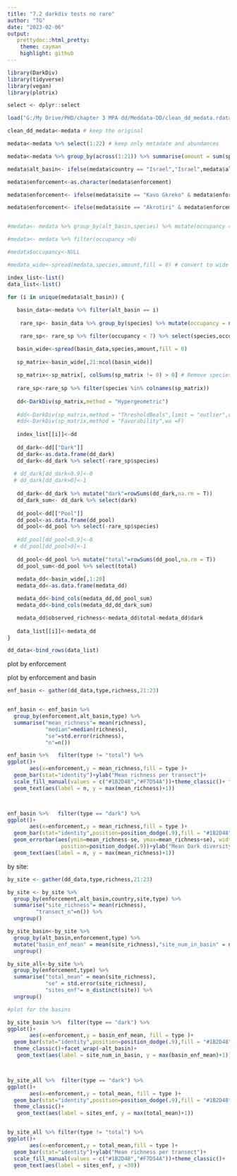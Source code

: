 ```yaml
---
title: "7.2 darkdiv tests no rare"
author: "TG"
date: "2023-02-06"
output:
   prettydoc::html_pretty:
    theme: cayman
    highlight: github
---
```



```r
library(DarkDiv)
library(tidyverse)
library(vegan)
library(plotrix)

select <- dplyr::select

```

```r
load("G:/My Drive/PHD/chapter 3 MPA dd/Meddata-DD/clean_dd_medata.rdata")

clean_dd_medata<-medata # keep the original

medata<-medata %>% select(1:22) # keep only metadate and abundances

medata<-medata %>% group_by(across(1:21)) %>% summarise(amount = sum(sp.n)) %>% ungroup() # sum ind from the same sp in each transect

medata$alt_basin<- ifelse(medata$country == "Israel","Israel",medata$alt_basin)

medata$enforcement<-as.character(medata$enforcement)

medata$enforcement<- ifelse(medata$site == "Kavo Gkreko" & medata$enforcement == "3" ,"1",medata$enforcement)

medata$enforcement<- ifelse(medata$site == "Akrotiri" & medata$enforcement == "3" ,"1",medata$enforcement)


#medata<- medata %>% group_by(alt_basin,species) %>% mutate(occupancy = n())  

#medata<- medata %>% filter(occupancy >0)

#medata$occupancy<-NULL

#medata_wide<-spread(medata,species,amount,fill = 0) # convert to wide format

```



```r
index_list<-list()
data_list<-list()

for (i in unique(medata$alt_basin)) {
 
   basin_data<-medata %>% filter(alt_basin == i)
   
    rare_sp<- basin_data %>% group_by(species) %>% mutate(occupancy = n())  

    rare_sp<- rare_sp %>% filter(occupancy < 7) %>% select(species,occupancy) %>% distinct(species)

   basin_wide<-spread(basin_data,species,amount,fill = 0)
   
   sp_matrix<-basin_wide[,21:ncol(basin_wide)]
   
   sp_matrix<-sp_matrix[, colSums(sp_matrix != 0) > 0] # Remove species with all 0
   
   rare_sp<-rare_sp %>% filter(species %in% colnames(sp_matrix))
  
   dd<-DarkDiv(sp_matrix,method = "Hypergeometric")
   
   #dd<-DarkDiv(sp_matrix,method = "ThresholdBeals",limit = "outlier",const = 0.05)
   #dd<-DarkDiv(sp_matrix,method = "Favorability",wa =F)
   
   index_list[[i]]<-dd
   
   dd_dark<-dd[["Dark"]]
   dd_dark<-as.data.frame(dd_dark)
   dd_dark<-dd_dark %>% select(-rare_sp$species)
  
  # dd_dark[dd_dark<0.9]<-0
  # dd_dark[dd_dark>0]<-1
  
   dd_dark<-dd_dark %>% mutate("dark"=rowSums(dd_dark,na.rm = T))
   dd_dark_sum<- dd_dark %>% select(dark)
   
   dd_pool<-dd[["Pool"]]
   dd_pool<-as.data.frame(dd_pool)
   dd_pool<-dd_pool %>% select(-rare_sp$species)
   
   #dd_pool[dd_pool<0.9]<-0
  # dd_pool[dd_pool>0]<-1
   
   dd_pool<-dd_pool %>% mutate("total"=rowSums(dd_pool,na.rm = T))
   dd_pool_sum<-dd_pool %>% select(total)
   
   medata_dd<-basin_wide[,1:20]
   medata_dd<-as.data.frame(medata_dd)

   medata_dd<-bind_cols(medata_dd,dd_pool_sum)
   medata_dd<-bind_cols(medata_dd,dd_dark_sum)

   medata_dd$observed_richness<-medata_dd$total-medata_dd$dark
   
   data_list[[i]]<-medata_dd
}

dd_data<-bind_rows(data_list)
```


plot by enforcement


plot by enforcement and basin

```r
enf_basin <- gather(dd_data,type,richness,21:23)


enf_basin <- enf_basin %>%
  group_by(enforcement,alt_basin,type) %>%
  summarise("mean_richness"= mean(richness),
            "median"=median(richness),
            "se"=std.error(richness),
            "n"=n()) 

enf_basin %>%   filter(type != "total") %>% 
ggplot()+
       aes(x=enforcement,y = mean_richness,fill = type )+
  geom_bar(stat="identity")+ylab("Mean richness per transect")+
  scale_fill_manual(values = c("#1B2D48","#F7D54A"))+theme_classic()+ facet_wrap(~alt_basin)+
  geom_text(aes(label = n, y = max(mean_richness)+1))



enf_basin %>%   filter(type == "dark") %>% 
ggplot()+
       aes(x=enforcement,y = mean_richness,fill = type )+
  geom_bar(stat="identity",position=position_dodge(.9),fill = "#1B2D48")+
  geom_errorbar(aes(ymin=mean_richness-se, ymax=mean_richness+se), width=.2,
                 position=position_dodge(.9))+ylab("Mean Dark diversity per transect") +theme_classic()+ facet_wrap(~alt_basin)+
  geom_text(aes(label = n, y = max(mean_richness)+1))


```


by site:


```r
by_site <- gather(dd_data,type,richness,21:23)

by_site <- by_site %>%
  group_by(enforcement,alt_basin,country,site,type) %>%
  summarise("site_richness"= mean(richness),
         "transect_n"=n()) %>%
  ungroup()

by_site_basin<-by_site %>%
  group_by(alt_basin,enforcement,type) %>%
  mutate("basin_enf_mean" = mean(site_richness),"site_num_in_basin" = n()) %>%
  ungroup()

by_site_all<-by_site %>%
  group_by(enforcement,type) %>%
  summarise("total_mean" = mean(site_richness),
            "se" = std.error(site_richness),
            "sites_enf"= n_distinct(site)) %>%
  ungroup()

#plot for the basins

by_site_basin %>%  filter(type == "dark") %>% 
ggplot()+
       aes(x=enforcement,y = basin_enf_mean, fill = type )+
  geom_bar(stat="identity",position=position_dodge(.9),fill = "#1B2D48")+
  theme_classic()+facet_wrap(~alt_basin)+
   geom_text(aes(label = site_num_in_basin, y = max(basin_enf_mean)+1))



by_site_all %>%  filter(type == "dark") %>% 
ggplot()+
       aes(x=enforcement,y = total_mean, fill = type )+
  geom_bar(stat="identity",position=position_dodge(.9),fill = "#1B2D48")+
  theme_classic()+
   geom_text(aes(label = sites_enf, y = max(total_mean)+1))


by_site_all %>% filter(type != "total") %>% 
ggplot()+
       aes(x=enforcement,y = total_mean,fill = type )+
  geom_bar(stat="identity")+ylab("Mean richness per transect")+
  scale_fill_manual(values = c("#1B2D48","#F7D54A"))+theme_classic()+ 
  geom_text(aes(label = sites_enf, y =30))


```

